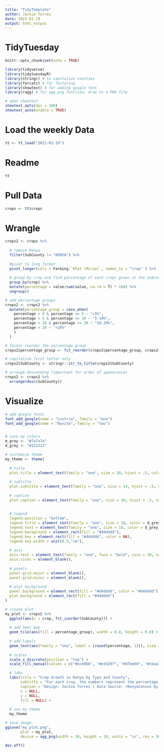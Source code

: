 ```yaml
---
title: "TidyTemplate"
author: Jackie Torres
date: 2021-01-19
output: html_output
---
```


# TidyTuesday


```r

knitr::opts_chunk$set(echo = TRUE)

library(tidyverse)
library(tidytuesdayR)
library(stringr) # to capitalize counties
library(forcats) # for factoring
library(showtext) # for adding google font
library(ragg) # for agg_png function; draw to a PNG file

# open showtext
showtext_opts(dpi = 300)
showtext_auto(enable = TRUE)
```

# Load the weekly Data

```r

tt <- tt_load("2021-01-19")

```


# Readme

```r

tt

```


# Pull Data

```r

crops <- tt$crops

```

# Wrangle

```r

crops2 <- crops %>%
  
  # remove Kenya
  filter(SubCounty != "KENYA") %>%
  
  #pivot to long format
  pivot_longer(cols = Farming:`Khat (Miraa)`, names_to = "crop" ) %>%
  
  # group by crop and find percentage of each crops grown at the SubCounty
  group_by(crop) %>%
  mutate(percentage = value/sum(value, na.rm = T) * 100) %>%
  ungroup()

# add percentage groups
crops2 <- crops2 %>%
  mutate(percentage_group = case_when(
    percentage > 0 & percentage <= 5 ~ "<5%",
    percentage > 5 & percentage <= 10 ~ "5-10%",
    percentage > 10 & percentage <= 20 ~ "10-20%",
    percentage > 20 ~ ">20%"
    )
  )

# factor reorder the percentage_group
crops2$percentage_group <- fct_reorder(crops2$percentage_group, crops2$percentage, min)

# capitalize first letter only
crops2$SubCounty <- stringr::str_to_title(crops2$SubCounty)

# arrange descending (important for order of appearance)
crops2 <- crops2 %>%
  arrange(desc(SubCounty))
```


# Visualize

```r

# add google fonts
font_add_google(name = "Lustria", family = "one")
font_add_google(name = "Nunito", family = "two")


# save my colors
m_grey <- "#7a7a7a"
d_grey <- "#222222"

# customize theme
my_theme <- theme(
  
  # title
  plot.title = element_text(family = "one", size = 20, hjust = .5, color = d_grey, margin = margin(10, 0, 15, 0)),
  
  # subtitle
  plot.subtitle = element_text(family = "one", size = 14, hjust = .5, color = d_grey, margin = margin(0, 0, 15, 0)),
  
  # caption
  plot.caption = element_text(family = "one", size = 10, hjust = .5, color = m_grey, margin = margin(15, 0, 10, 0)),
  
  
  # legend
  legend.position = "bottom",
  legend.title = element_text(family = "one", size = 10, color = d_grey),
  legend.text = element_text(family = "one", size = 10, color = d_grey),
  legend.background = element_rect(fill = "#d4dddd"),
  legend.key = element_rect(fill = "#d4dddd", color = NA),
  legend.key.width = unit(0.5,"cm"),
  
  # axis
  axis.text = element_text(family = "one", face = "bold", size = 10, color = d_grey),
  axis.ticks = element_blank(),
  
  # panels
  panel.grid.major = element_blank(),
  panel.grid.minor = element_blank(),
  
  # plot background
  panel.background = element_rect(fill = "#d4dddd", color = "#d4dddd"),
  plot.background = element_rect(fill = "#d4dddd")
)

# create plot
my_plot <- crops2 %>%
  ggplot(aes(x = crop, fct_inorder(SubCounty))) +
  
  # add heat map
  geom_tile(aes(fill = percentage_group), width = 0.8, height = 0.8) +
  
  # add labels
  geom_text(aes(family = "one", label = (round(percentage, 1))), size = 3) +
  
  # scales
  scale_x_discrete(position = "top") +
  scale_fill_manual(values = c("#ece0b6", "#e3d297", "#d7be69", "#cbaa3b"), breaks = c("<5%","5-10%","10-20%",">20%")) +

  # labs
  labs(title = "Crop Growth in Kenya by Type and County",
       subtitle = "For each crop, the numbers represent the percentage of households in the county \ngrowing the crop from data available in the 2019 Kenya Population and Housing Census. \nIf data are not available, blanks are used.",
       caption = "Design: Jackie Torres | Data Source: rKenyaCensus by Shelmith Kariuki | #TidyTuesday 2021W4",
       x = NULL,
       y = NULL,
       fill = NULL) +
  
  # use my theme
  my_theme

# save image
ggsave("my_plot.png",
       plot = my_plot,
       device = agg_png(width = 10, height = 10, units = "in", res = 300))

dev.off()

```
